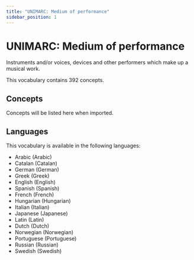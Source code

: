```yaml
---
title: "UNIMARC: Medium of performance"
sidebar_position: 1
---
```


# UNIMARC: Medium of performance

Instruments and/or voices, devices and other performers which make up a musical work.

This vocabulary contains 392 concepts.

## Concepts

Concepts will be listed here when imported.

## Languages

This vocabulary is available in the following languages:
- Arabic (Arabic)
- Catalan (Catalan)
- German (German)
- Greek (Greek)
- English (English)
- Spanish (Spanish)
- French (French)
- Hungarian (Hungarian)
- Italian (Italian)
- Japanese (Japanese)
- Latin (Latin)
- Dutch (Dutch)
- Norwegian (Norwegian)
- Portuguese (Portuguese)
- Russian (Russian)
- Swedish (Swedish)
